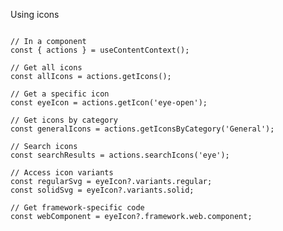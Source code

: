 Using icons 

```tsx

// In a component
const { actions } = useContentContext();

// Get all icons
const allIcons = actions.getIcons();

// Get a specific icon
const eyeIcon = actions.getIcon('eye-open');

// Get icons by category
const generalIcons = actions.getIconsByCategory('General');

// Search icons
const searchResults = actions.searchIcons('eye');

// Access icon variants
const regularSvg = eyeIcon?.variants.regular;
const solidSvg = eyeIcon?.variants.solid;

// Get framework-specific code
const webComponent = eyeIcon?.framework.web.component;


```